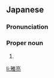 ==Japanese==
{{ja-kanjitab|まさ|あき}}

===Pronunciation===
{{ja-pron|まさあき}}

===Proper noun===
{{ja-pos|まさ.あき|proper}}

# {{given name|male|lang=ja|sort=まさあき}}

[[li:雅亮]]
